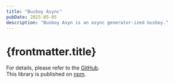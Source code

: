 ```yaml
---
title: "Busboy Async"
pubDate: 2025-05-05
description: "Busboy Asyn is an async generator-ized busboy."
---
```


# {frontmatter.title}

For details, please refer to the [GitHub](https://github.com/harryplusplus/busboy-async).  
This library is published on [npm](https://www.npmjs.com/package/busboy-async).
